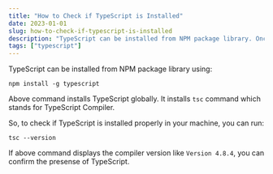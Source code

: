 ```yaml
---
title: "How to Check if TypeScript is Installed"
date: 2023-01-01
slug: how-to-check-if-typescript-is-installed
description: "TypeScript can be installed from NPM package library. Once it is installed, we can check for the compiler version to test if TypeScript is installed or not"
tags: ["typescript"]
---
```


TypeScript can be installed from NPM package library using:

```
npm install -g typescript
```

Above command installs TypeScript globally. It installs `tsc` command which stands for TypeScript Compiler.

So, to check if TypeScript is installed properly in your machine, you can run:

```
tsc --version
```

If above command displays the compiler version like `Version 4.8.4`, you can confirm the presense of TypeScript.
